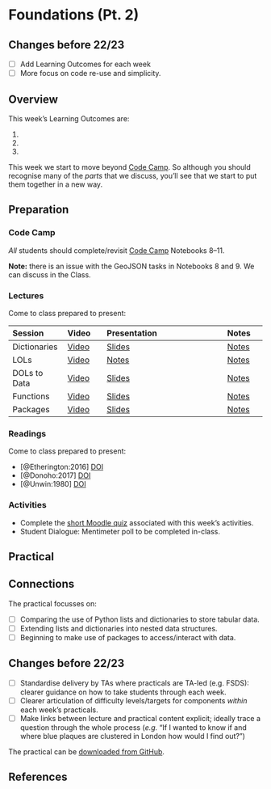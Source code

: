 # Foundations (Pt. 2)

:::{.callout-warning}
## Changes before 22/23

- [ ] Add Learning Outcomes for each week
- [ ] More focus on code re-use and simplicity.
:::

## Overview

::: {.callout-important}
This week's Learning Outcomes are:

1. 
2. 
3. 
::: 

This week we start to move beyond [Code Camp](https://kingsgeocomputation.org/teaching/code-camp/code-camp-python/). So although you should recognise many of the _parts_ that we discuss,  you'll see that we start to put them together in a new way.

## Preparation

### Code Camp

*All* students should complete/revisit [Code Camp](https://mybinder.org/v2/gh/kingsgeocomp/code-camp-env/notebook-v1.0?urlpath=git-pull%3Frepo%3Dhttps%253A%252F%252Fgithub.com%252Fkingsgeocomp%252Fcode-camp%26urlpath%3Dtree%252Fcode-camp%252F%26branch%3Dmaster) Notebooks 8–11.

**Note:** there is an issue with the GeoJSON tasks in Notebooks 8 and 9. We can discuss in the Class.

### Lectures

Come to class prepared to present:

| Session | Video | Presentation    | Notes |
| :------ | :---- | :-------------- | :---- |
| Dictionaries | [Video](https://web.microsoftstream.com/video/041f9734-9368-429c-8f91-2208f9c2ba07) | [Slides](../lectures/3.1-Dictionaries.qmd) | [Notes]() |
| LOLs | [Video](https://web.microsoftstream.com/video/129b862b-cb1b-41ab-a6ad-d526eff3fd20) |[Notes](../lectures/3.2-LOLs.qmd) | [Notes]() |
| DOLs to Data | [Video](https://web.microsoftstream.com/video/28266460-26b2-4455-ab42-1456f483a412) | [Slides](../lectures/3.3-DOLs_to_Data.qmd) | [Notes]() |
| Functions | [Video](https://web.microsoftstream.com/video/3bd3fe3a-5dea-4ac8-a3e2-49ab50b862aa) | [Slides](../lectures/3.4-Functions.qmd) | [Notes]() |
| Packages | [Video](https://web.microsoftstream.com/video/0ef82489-8c35-4532-a459-596d8e8f9633) | [Slides](../lectures/3.5-Packages.qmd) | [Notes]() |

### Readings

Come to class prepared to present:

- [@Etherington:2016] [DOI](https://doi.org/10.1080/03098265.2015.1086981)
- [@Donoho:2017] [DOI](https://doi.org/10.1080/10618600.2017.1384734)
- [@Unwin:1980] [DOI](https://doi.org/10.1080/03098268008708772)

### Activities

- Complete the [short Moodle quiz](https://moodle.ucl.ac.uk/mod/quiz/view.php?id=24300940) associated with this week's activities.
- Student Dialogue: Mentimeter poll to be completed in-class.

## Practical

::: {.callout-tip}
## Connections

The practical focusses on:

- [ ] Comparing the use of Python lists and dictionaries to store tabular data.
- [ ] Extending lists and dictionaries into nested data structures.
- [ ] Beginning to make use of packages to access/interact with data.

::: 

:::{.callout-warning}
## Changes before 22/23
- [ ] Standardise delivery by TAs where practicals are TA-led (e.g. FSDS): clearer guidance on how to take students through each week.
- [ ] Clearer articulation of difficulty levels/targets for components *within* each week’s practicals.
- [ ] Make links between lecture and practical content explicit; ideally trace a question through the whole process (*e.g.* “If I wanted to know if and where blue plaques are clustered in London how would I find out?”)
:::

The practical can be [downloaded from GitHub](https://github.com/jreades/fsds/raw/master/practicals/Practical-03-Foundations_2.ipynb).

## References
